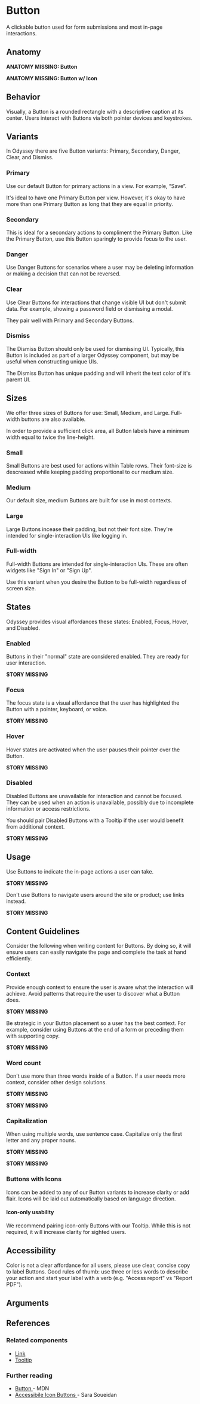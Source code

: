 
# Button

A clickable button used for form submissions and most in-page interactions.

## Anatomy

**ANATOMY MISSING: Button**

**ANATOMY MISSING: Button w/ Icon**

## Behavior

Visually, a Button is a rounded rectangle with a descriptive caption at its center. Users interact with Buttons via both pointer devices and keystrokes.

## Variants

In Odyssey there are five Button variants: Primary, Secondary, Danger, Clear, and Dismiss.

### Primary

Use our default Button for primary actions in a view. For example, “Save”.

It's ideal to have one Primary Button per view. However, it's okay to have more than one Primary Button as long that they are equal in priority.

<Story id="components-button--primary" />

### Secondary

This is ideal for a secondary actions to compliment the Primary Button. Like the Primary Button, use this Button sparingly to provide focus to the user.

<Story id="components-button--secondary" />

### Danger

Use Danger Buttons for scenarios where a user may be deleting information or making a decision that can not be reversed.

<Story id="components-button--danger" />

### Clear

Use Clear Buttons for interactions that change visible UI but don't submit data. For example, showing a password field or dismissing a modal.

They pair well with Primary and Secondary Buttons.

<Story id="components-button--clear" />

### Dismiss

The Dismiss Button should only be used for dismissing UI. Typically, this Button is included as part of a larger Odyssey component, but may be useful when constructing unique UIs.

The Dismiss Button has unique padding and will inherit the text color of it's parent UI.

<Story id="components-button--dismiss" />

## Sizes

We offer three sizes of Buttons for use: Small, Medium, and Large. Full-width buttons are also available.

In order to provide a sufficient click area, all Button labels have a minimum width equal to twice the line-height.

### Small

Small Buttons are best used for actions within Table rows. Their font-size is descreased while keeping padding proportional to our medium size.

<Story id="components-button--small" />

### Medium

Our default size, medium Buttons are built for use in most contexts.

<Story id="components-button--medium" />

### Large

Large Buttons incease their padding, but not their font size. They're intended for single-interaction UIs like logging in.

<Story id="components-button--large" />

### Full-width

Full-width Buttons are intended for single-interaction UIs. These are often widgets like "Sign In" or "Sign Up".

Use this variant when you desire the Button to be full-width regardless of screen size.

<Story id="components-button--wide" />

## States

Odyssey provides visual affordances these states: Enabled, Focus, Hover, and Disabled.

### Enabled

Buttons in their "normal" state are considered enabled. They are ready for user interaction.

**STORY MISSING**

### Focus

The focus state is a visual affordance that the user has highlighted the Button with a pointer, keyboard, or voice.

**STORY MISSING**

### Hover

Hover states are activated when the user pauses their pointer over the Button.

**STORY MISSING**

### Disabled

Disabled Buttons are unavailable for interaction and cannot be focused. They can be used when an action is unavailable, possibly due to incomplete information or access restrictions.

You should pair Disabled Buttons with a Tooltip if the user would benefit from additional context.

**STORY MISSING**

## Usage

Use Buttons to indicate the in-page actions a user can take.

**STORY MISSING**

Don't use Buttons to navigate users around the site or product; use links instead.

**STORY MISSING**

## Content Guidelines

Consider the following when writing content for Buttons. By doing so, it will ensure users can easily navigate the page and complete the task at hand efficiently.

### Context

Provide enough context to ensure the user is aware what the interaction will achieve. Avoid patterns that require the user to discover what a Button does.

**STORY MISSING**

Be strategic in your Button placement so a user has the best context. For example, consider using Buttons at the end of a form or preceding them with supporting copy.

**STORY MISSING**

### Word count

Don't use more than three words inside of a Button. If a user needs more context, consider other design solutions.

**STORY MISSING**

**STORY MISSING**

### Capitalization

When using multiple words, use sentence case. Capitalize only the first letter and any proper nouns.

**STORY MISSING**

**STORY MISSING**

### Buttons with Icons

Icons can be added to any of our Button variants to increase clarity or add flair. Icons will be laid out automatically based on language direction.

<Story id="components-button--with-icon" />

#### Icon-only usability

We recommend pairing icon-only Buttons with our Tooltip. While this is not required, it will increase clarity for sighted users.

<Story id="components-button--icon-only" />

## Accessibility

Color is not a clear affordance for all users, please use clear, concise copy to label Buttons. Good rules of thumb: use three or less words to describe your action and start your label with a verb (e.g. "Access report" vs "Report PDF").

## Arguments

<ArgsTable />

## References

### Related components

- <a href="?path=/docs/components-link--default#link">Link</a>
- <a href="?path=/docs/components-tooltip--default#tooltip">Tooltip</a>

### Further reading

- <a href="https://developer.mozilla.org/en-US/docs/Web/HTML/Element/button">
    Button
  </a> - MDN
- <a href="https://www.sarasoueidan.com/blog/accessible-icon-buttons/">
    Accessibile Icon Buttons
  </a> - Sara Soueidan
